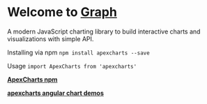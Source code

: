 
<Meta title="Graph/ introduction" />

# Welcome to [**Graph**](https://www.npmjs.com/package/apexcharts)

A modern JavaScript charting library to build interactive charts and visualizations with simple API.

Installing via npm
`npm install apexcharts --save`

Usage
`import ApexCharts from 'apexcharts'`

 [**ApexCharts npm**](https://www.npmjs.com/package/apexcharts)

 [**apexcharts angular chart demos**](https://apexcharts.com/angular-chart-demos/)
